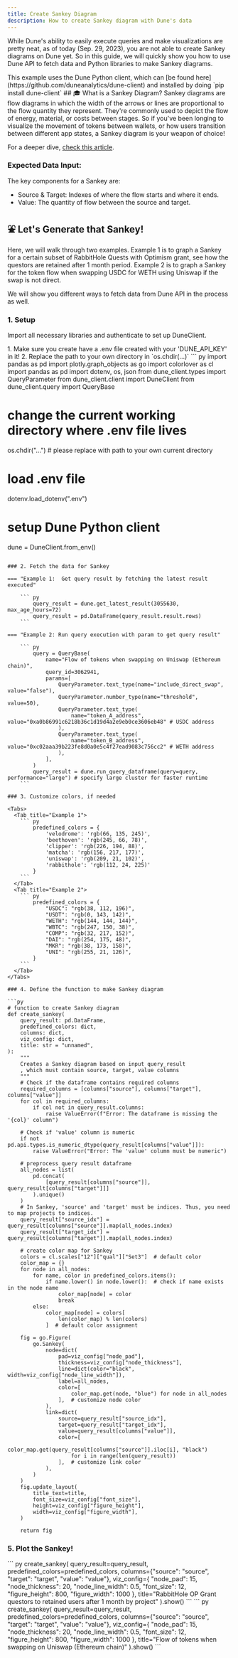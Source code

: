 ```yaml
---
title: Create Sankey Diagram
description: How to create Sankey diagram with Dune's data
---
```


While Dune's ability to easily execute queries and make visualizations are pretty neat, as of today (Sep. 29, 2023), you are not able to create Sankey diagrams on Dune yet. So in this guide, we will quickly show you how to use Dune API to fetch data and Python libraries to make Sankey diagrams.

<Note>
  This example uses the Dune Python client, which can [be found
  here](https://github.com/duneanalytics/dune-client) and installed by doing
  `pip install dune-client`
</Note>
## 🎓 What is a Sankey Diagram? Sankey diagrams are flow diagrams in which the width
of the arrows or lines are proportional to the flow quantity they represent. They're
commonly used to depict the flow of energy, material, or costs between stages. So
if you've been longing to visualize the movement of tokens between wallets, or how
users transition between different app states, a Sankey diagram is your weapon of
choice!

For a deeper dive, [check this article](https://medium.com/@twelsh37/understanding-plotly-sankey-charting-3ee263a81549).

### Expected Data Input:

The key components for a Sankey are:

- Source & Target: Indexes of where the flow starts and where it ends.
- Value: The quantity of flow between the source and target.

## ⛲ Let's Generate that Sankey!

Here, we will walk through two examples. Example 1 is to graph a Sankey for a certain subset of RabbitHole Quests with Optimism grant, see how the questors are retained after 1 month period. Example 2 is to graph a Sankey for the token flow when swapping USDC for WETH using Uniswap if the swap is not direct.

We will show you different ways to fetch data from Dune API in the process as well.

### 1. Setup

Import all necessary libraries and authenticate to set up DuneClient.

<Note>
  1. Make sure you create have a .env file created with your 'DUNE_API_KEY' in
  it! 2. Replace the path to your own directory in `os.chdir(...)`
</Note>
``` py import pandas as pd import plotly.graph_objects as go import colorlover as
cl import pandas as pd import dotenv, os, json from dune_client.types import QueryParameter
from dune_client.client import DuneClient from dune_client.query import QueryBase

# change the current working directory where .env file lives

os.chdir("...") # please replace with path to your own current directory

# load .env file

dotenv.load_dotenv(".env")

# setup Dune Python client

dune = DuneClient.from_env()

````

### 2. Fetch the data for Sankey

=== "Example 1:  Get query result by fetching the latest result executed"

    ``` py
        query_result = dune.get_latest_result(3055630, max_age_hours=72)
        query_result = pd.DataFrame(query_result.result.rows)
    ```

=== "Example 2: Run query execution with param to get query result"

    ``` py
        query = QueryBase(
            name="Flow of tokens when swapping on Uniswap (Ethereum chain)",
            query_id=3062941,
            params=[
                QueryParameter.text_type(name="include_direct_swap", value="false"),
                QueryParameter.number_type(name="threshold", value=50),
                QueryParameter.text_type(
                    name="token_A_address", value="0xa0b86991c6218b36c1d19d4a2e9eb0ce3606eb48" # USDC address
                ),
                QueryParameter.text_type(
                    name="token_B_address", value="0xc02aaa39b223fe8d0a0e5c4f27ead9083c756cc2" # WETH address
                ),
            ],
        )
        query_result = dune.run_query_dataframe(query=query, performance="large") # specify large cluster for faster runtime
    ```

### 3. Customize colors, if needed

<Tabs>
  <Tab title="Example 1">
    ``` py
        predefined_colors = {
            'velodrome': 'rgb(66, 135, 245)',
            'beethoven': 'rgb(245, 66, 78)',
            'clipper': 'rgb(226, 194, 88)',
            'matcha': 'rgb(156, 217, 177)',
            'uniswap': 'rgb(209, 21, 102)',
            'rabbithole': 'rgb(112, 24, 225)'
        }
    ```
  </Tab>
  <Tab title="Example 2">
    ``` py
        predefined_colors = {
            "USDC": "rgb(38, 112, 196)",
            "USDT": "rgb(0, 143, 142)",
            "WETH": "rgb(144, 144, 144)",
            "WBTC": "rgb(247, 150, 38)",
            "COMP": "rgb(32, 217, 152)",
            "DAI": "rgb(254, 175, 48)",
            "MKR": "rgb(38, 173, 158)",
            "UNI": "rgb(255, 21, 126)",
        }
    ```
  </Tab>
</Tabs>

### 4. Define the function to make Sankey diagram

```py
# function to create Sankey diagram
def create_sankey(
    query_result: pd.DataFrame,
    predefined_colors: dict,
    columns: dict,
    viz_config: dict,
    title: str = "unnamed",
):
    """
    Creates a Sankey diagram based on input query_result
    , which must contain source, target, value columns
    """
    # Check if the dataframe contains required columns
    required_columns = [columns["source"], columns["target"], columns["value"]]
    for col in required_columns:
        if col not in query_result.columns:
            raise ValueError(f"Error: The dataframe is missing the '{col}' column")

    # Check if 'value' column is numeric
    if not pd.api.types.is_numeric_dtype(query_result[columns["value"]]):
        raise ValueError("Error: The 'value' column must be numeric")

    # preprocess query result dataframe
    all_nodes = list(
        pd.concat(
            [query_result[columns["source"]], query_result[columns["target"]]]
        ).unique()
    )
    # In Sankey, 'source' and 'target' must be indices. Thus, you need to map projects to indices.
    query_result["source_idx"] = query_result[columns["source"]].map(all_nodes.index)
    query_result["target_idx"] = query_result[columns["target"]].map(all_nodes.index)

    # create color map for Sankey
    colors = cl.scales["12"]["qual"]["Set3"]  # default color
    color_map = {}
    for node in all_nodes:
        for name, color in predefined_colors.items():
            if name.lower() in node.lower():  # check if name exists in the node name
                color_map[node] = color
                break
        else:
            color_map[node] = colors[
                len(color_map) % len(colors)
            ]  # default color assignment

    fig = go.Figure(
        go.Sankey(
            node=dict(
                pad=viz_config["node_pad"],
                thickness=viz_config["node_thickness"],
                line=dict(color="black", width=viz_config["node_line_width"]),
                label=all_nodes,
                color=[
                    color_map.get(node, "blue") for node in all_nodes
                ],  # customize node color
            ),
            link=dict(
                source=query_result["source_idx"],
                target=query_result["target_idx"],
                value=query_result[columns["value"]],
                color=[
                    color_map.get(query_result[columns["source"]].iloc[i], "black")
                    for i in range(len(query_result))
                ],  # customize link color
            ),
        )
    )
    fig.update_layout(
        title_text=title,
        font_size=viz_config["font_size"],
        height=viz_config["figure_height"],
        width=viz_config["figure_width"],
    )

    return fig
````

### 5. Plot the Sankey!

<Tabs>
  <Tab title="Example 1">
    ``` py
        create_sankey(
            query_result=query_result,
            predefined_colors=predefined_colors,
            columns={"source": "source", "target": "target", "value": "value"},
            viz_config={
                "node_pad": 15,
                "node_thickness": 20,
                "node_line_width": 0.5,
                "font_size": 12,
                "figure_height": 800,
                "figure_width": 1000   
            },
            title="RabbitHole OP Grant questors to retained users after 1 month by project"
        ).show()
    ```
  </Tab>
  <Tab title="Example 2">
    ``` py
        create_sankey(
            query_result=query_result,
            predefined_colors=predefined_colors,
            columns={"source": "source", "target": "target", "value": "value"},
            viz_config={
                "node_pad": 15,
                "node_thickness": 20,
                "node_line_width": 0.5,
                "font_size": 12,
                "figure_height": 800,
                "figure_width": 1000   
            },
            title="Flow of tokens when swapping on Uniswap (Ethereum chain)"
        ).show()
    ```
  </Tab>
</Tabs>

